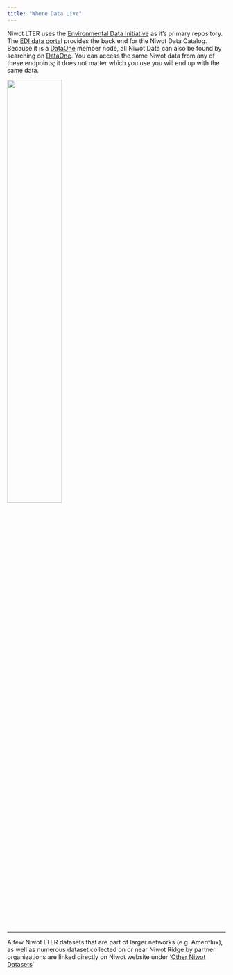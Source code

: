 ```yaml
---
title: "Where Data Live"
---
```


Niwot LTER uses the [Environmental Data Initiative](https://edirepository.org/) as it's primary repository. The [EDI data porta](https://portal.edirepository.org/nis/home.jsp)l provides the back end for the Niwot Data Catalog. Because it is a [DataOne](https://www.dataone.org/) member node, all Niwot Data can also be found by searching on [DataOne](https://search.dataone.org/data). You can access the same Niwot data from any of these endpoints; it does not matter which you use you will end up with the same data. 

![](figures/catalogs_overview.jpg){width="50%"}

------------------------------------------------------------------------

A few Niwot LTER datasets that are part of larger networks (e.g. Ameriflux), as well as numerous dataset collected on or near Niwot Ridge by partner organizations are linked directly on Niwot website under '[Other Niwot Datasets](https://nwt.lternet.edu/other-niwot-datasets)'
